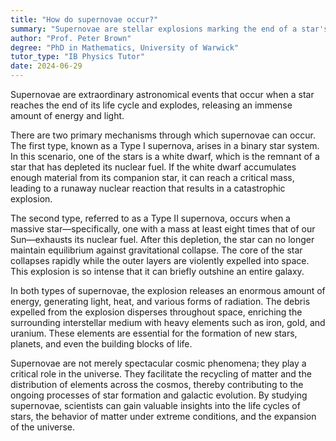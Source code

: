 ```yaml
---
title: "How do supernovae occur?"
summary: "Supernovae are stellar explosions marking the end of a star's life cycle, characterized by the release of vast amounts of energy and light."
author: "Prof. Peter Brown"
degree: "PhD in Mathematics, University of Warwick"
tutor_type: "IB Physics Tutor"
date: 2024-06-29
---
```


Supernovae are extraordinary astronomical events that occur when a star reaches the end of its life cycle and explodes, releasing an immense amount of energy and light.

There are two primary mechanisms through which supernovae can occur. The first type, known as a Type I supernova, arises in a binary star system. In this scenario, one of the stars is a white dwarf, which is the remnant of a star that has depleted its nuclear fuel. If the white dwarf accumulates enough material from its companion star, it can reach a critical mass, leading to a runaway nuclear reaction that results in a catastrophic explosion.

The second type, referred to as a Type II supernova, occurs when a massive star—specifically, one with a mass at least eight times that of our Sun—exhausts its nuclear fuel. After this depletion, the star can no longer maintain equilibrium against gravitational collapse. The core of the star collapses rapidly while the outer layers are violently expelled into space. This explosion is so intense that it can briefly outshine an entire galaxy.

In both types of supernovae, the explosion releases an enormous amount of energy, generating light, heat, and various forms of radiation. The debris expelled from the explosion disperses throughout space, enriching the surrounding interstellar medium with heavy elements such as iron, gold, and uranium. These elements are essential for the formation of new stars, planets, and even the building blocks of life.

Supernovae are not merely spectacular cosmic phenomena; they play a critical role in the universe. They facilitate the recycling of matter and the distribution of elements across the cosmos, thereby contributing to the ongoing processes of star formation and galactic evolution. By studying supernovae, scientists can gain valuable insights into the life cycles of stars, the behavior of matter under extreme conditions, and the expansion of the universe.
    